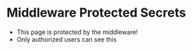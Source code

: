 

# Middleware Protected Secrets

- This page is protected by the middleware!
- Only authorized users can see this

<User />

<LoginBtn />
